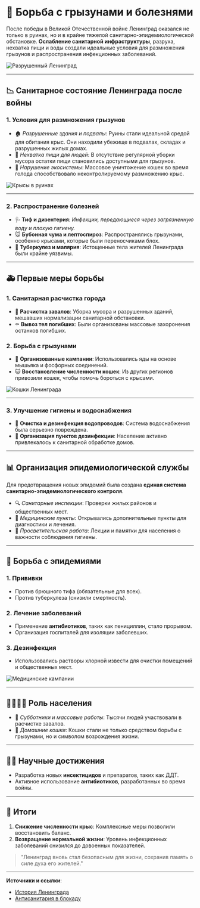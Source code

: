 # 🌆 Борьба с грызунами и болезнями

После победы в Великой Отечественной войне Ленинград оказался не только в руинах, но и в крайне тяжелой санитарно-эпидемиологической обстановке. **Ослабление санитарной инфраструктуры**, разруха, нехватка пищи и воды создали идеальные условия для размножения грызунов и распространения инфекционных заболеваний.

![Разрушенный Ленинград](/photo1.jpeg)

---

## 📉 Санитарное состояние Ленинграда после войны

### **1. Условия для размножения грызунов**
- 🏚️ *Разрушенные здания и подвалы*:
  Руины стали идеальной средой для обитания крыс. Они находили убежище в подвалах, складах и разрушенных жилых домах.
- 🍴 *Нехватка пищи для людей*:
  В отсутствие регулярной уборки мусора остатки пищи становились доступными для грызунов.
- 🐾 *Нарушение экосистемы*:
  Массовое уничтожение кошек во время голода способствовало неконтролируемому размножению крыс.

![Крысы в руинах](/photo3.jpeg)

---

### **2. Распространение болезней**
- 🩺 **Тиф и дизентерия**:
  _Инфекции, передающиеся через загрязненную воду и плохую гигиену._
- 🐭 **Бубонная чума и лептоспироз**:
  Распространялись грызунами, особенно крысами, которые были переносчиками блох.
- 🧬 **Туберкулез и малярия**:
  Истощенные тела жителей Ленинграда были крайне уязвимы.

---

## 🚑 Первые меры борьбы

### **1. Санитарная расчистка города**
- 🧹 **Расчистка завалов**:
  Уборка мусора и разрушенных зданий, мешавших нормализации санитарной обстановки.
- ⚰️ **Вывоз тел погибших**:
  Были организованы массовые захоронения останков погибших.

### **2. Борьба с грызунами**
- 💊 **Организованные кампании**: Использовались яды на основе мышьяка и фосфорных соединений.
- 🐱 **Восстановление численности кошек**:
  Из других регионов привозили кошек, чтобы помочь бороться с крысами.

![Кошки Ленинграда](/photo5.jpeg)

---

### **3. Улучшение гигиены и водоснабжения**
- 🚿 **Очистка и дезинфекция водопроводов**:
  Система водоснабжения была серьезно повреждена.
- 🧼 **Организация пунктов дезинфекции**:
  Население активно привлекалось к санитарной обработке домов.

---

## 📊 Организация эпидемиологической службы

Для предотвращения новых эпидемий была создана **единая система санитарно-эпидемиологического контроля**.

- 🔍 *Санитарные инспекции*: Проверки жилых районов и общественных мест.
- 🏥 *Медицинские пункты*: Открывались дополнительные пункты для диагностики и лечения.
- 📢 *Просветительская работа*:
  Лекции и памятки для населения о важности соблюдения гигиены.

---

## 💉 Борьба с эпидемиями

### **1. Прививки**
- Против брюшного тифа (обязательные для всех).
- Против туберкулеза (снизили смертность).

### **2. Лечение заболеваний**
- Применение **антибиотиков**, таких как пенициллин, стало прорывом.
- Организация госпиталей для изоляции заболевших.

### **3. Дезинфекция**
- Использовались растворы хлорной извести для очистки помещений и общественных мест.

![Медицинские кампании](/photo4.jpeg)

---

## 👨‍👩‍👧‍👦 Роль населения

- 🔨 *Субботники и массовые работы*:
  Тысячи людей участвовали в расчистке завалов.
- 🐾 *Домашние кошки*:
  Кошки стали не только средством борьбы с грызунами, но и символом возрождения жизни.

---

## 🧑‍🔬 Научные достижения

- Разработка новых **инсектицидов** и препаратов, таких как ДДТ.
- Активное использование **антибиотиков**, разработанных во время войны.

---

## 🎯 Итоги

1. **Снижение численности крыс**:
   Комплексные меры позволили восстановить баланс.
2. **Возвращение нормальной жизни**:
   Уровень инфекционных заболеваний снизился до довоенных показателей.

> "Ленинград вновь стал безопасным для жизни, сохранив память о силе духа его жителей."

---

**Источники и ссылки**:
- [История Ленинграда](https://ru.wikipedia.org/wiki/%D0%98%D1%81%D1%82%D0%BE%D1%80%D0%B8%D1%8F_%D0%9B%D0%B5%D0%BD%D0%B8%D0%BD%D0%B3%D1%80%D0%B0%D0%B4%D0%B0)
- [Антисанитария в блокаду](https://example.com/sanitary-issues-leningrad)
